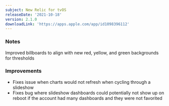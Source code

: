 ```yaml
---
subject: New Relic for tvOS
releaseDate: '2021-10-18'
version: 2.1.0
downloadLink: 'https://apps.apple.com/app/id1098396112'
---
```


### Notes

Improved billboards to align with new red, yellow, and green backgrounds for thresholds

### Improvements

* Fixes issue when charts would not refresh when cycling through a slideshow
* Fixes bug where slideshow dashboards could potentially not show up on reboot if the account had many dashboards and they were not favorited
